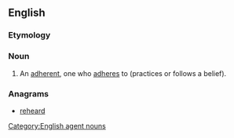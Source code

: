 {{also|adhérer}}

==English==

===Etymology===
{{suffix|en|adhere|er}}

===Noun===
{{en-noun}}

# An [[adherent]], one who [[adhere]]s to (practices or follows a belief).

===Anagrams===
* [[reheard#English|reheard]]

[[Category:English agent nouns]]